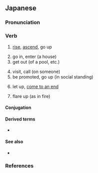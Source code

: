 ==Japanese==
{{ja-kanjitab|あ|sort=あがる|yomi=kun}}

===Pronunciation===
{{ja-pron|あがる|acc=0|acc_ref=DJR,NHK}}
{{ja-ojad}}

===Verb===
{{ja-verb|type=1|tr=intrans|あがる}}
{{ja-vp|上げる|上がる}}

# [[rise]], [[ascend]], go up
#: {{ja-usex|[[レベル]] が '''上がりました'''。|レベル が '''あがりました'''。|You have '''gone up''' a level.}}
#: {{ja-usex|[[階%段]] を '''上がる'''。|かい%だん を '''あがる'''。|I'll '''go up''' the [[stairs]].}}
#: {{ja-usex|[[風%船]] が '''上がった'''。|ふう%せん が '''あがった'''。|The balloon '''went up'''.}}
# go in, enter (a house)
# get out (of a pool, etc.)
#: {{ja-usex|[[お風呂]]から'''上がる'''|お-ふろ から '''あがる'''|to ''exit'' the bath}}
# visit, call (on someone)
# be promoted, go up (in social standing)
#: {{ja-usex|２%[[年]]に'''上がる'''。|に%-ねん に '''あがる'''。|To '''move up''' to the second grade.}}
# let up, [[come to an end]]
#: {{ja-usex|[[雨]]が'''上がった'''。|あめ が '''あがった'''。|The [[rain]] '''let up'''.}}
# flare up (as in fire)

====Conjugation====
{{ja-go-ru|あが}}
{{ja-conj-bungo|あが|4-r}}

====Derived terms====
* {{ja-r|やがる}}

====See also====
* {{ja-r|のぼる|gloss=climb, go up}}

===References===
<references/>